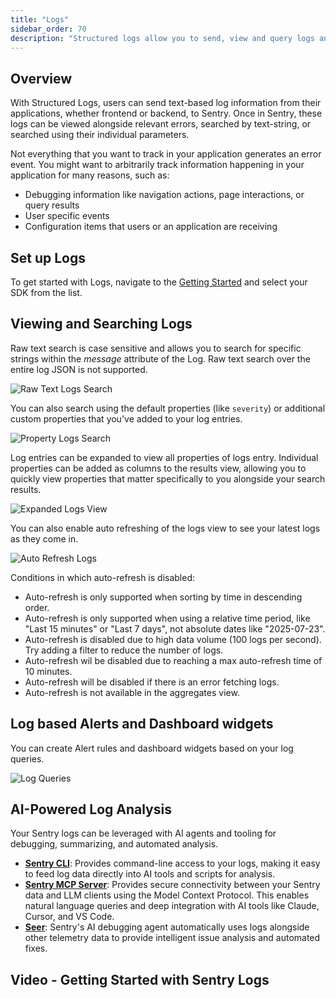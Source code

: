 ```yaml
---
title: "Logs"
sidebar_order: 70
description: "Structured logs allow you to send, view and query logs and parameters sent from your applications within Sentry."
---
```



## Overview

With Structured Logs, users can send text-based log information from their applications, whether frontend or backend, to Sentry. Once in Sentry, these logs can be viewed alongside relevant errors, searched by text-string, or searched using their individual parameters.

<Arcade src="https://demo.arcade.software/PalOCHofpcO3DqvA4Rzr?embed" />

Not everything that you want to track in your application generates an error event. You might want to arbitrarily track information happening in your application for many reasons, such as:

- Debugging information like navigation actions, page interactions, or query results
- User specific events
- Configuration items that users or an application are receiving

## Set up Logs

To get started with Logs, navigate to the [Getting Started](/product/explore/logs/getting-started/) and select your SDK from the list.

## Viewing and Searching Logs

Raw text search is case sensitive and allows you to search for specific strings within the *message* attribute of the Log. Raw text search over the entire log JSON is not supported.

![Raw Text Logs Search](./img/LogSearchRawText.png)

You can also search using the default properties (like `severity`) or additional custom properties that you've added to your log entries.

![Property Logs Search](./img/LogSearchTags.png)

Log entries can be expanded to view all properties of logs entry. Individual properties can be added as columns to the results view, allowing you to quickly view properties that matter specifically to you alongside your search results.

![Expanded Logs View](./img/LogsExpanded.png)

You can also enable auto refreshing of the logs view to see your latest logs as they come in.

![Auto Refresh Logs](./img/AutoRefresh.png)

Conditions in which auto-refresh is disabled:

- Auto-refresh is only supported when sorting by time in descending order.
- Auto-refresh is only supported when using a relative time period, like "Last 15 minutes" or "Last 7 days", not absolute dates like "2025-07-23".
- Auto-refresh is disabled due to high data volume (100 logs per second). Try adding a filter to reduce the number of logs.
- Auto-refresh wil be disabled due to reaching a max auto-refresh time of 10 minutes.
- Auto-refresh will be disabled if there is an error fetching logs.
- Auto-refresh is not available in the aggregates view.

## Log based Alerts and Dashboard widgets

You can create Alert rules and dashboard widgets based on your log queries.

![Log Queries](./img/LogQueries.png)


## AI-Powered Log Analysis

Your Sentry logs can be leveraged with AI agents and tooling for debugging, summarizing, and automated analysis.

- **[Sentry CLI](/cli/logs/)**: Provides command-line access to your logs, making it easy to feed log data directly into AI tools and scripts for analysis.
- **[Sentry MCP Server](/product/sentry-mcp/)**: Provides secure connectivity between your Sentry data and LLM clients using the Model Context Protocol. This enables natural language queries and deep integration with AI tools like Claude, Cursor, and VS Code.
- **[Seer](/product/ai-in-sentry/seer/)**: Sentry's AI debugging agent automatically uses logs alongside other telemetry data to provide intelligent issue analysis and automated fixes.

## Video - Getting Started with Sentry Logs

<VimeoEmbed id="1081149414?h=4094d6e14f" />
